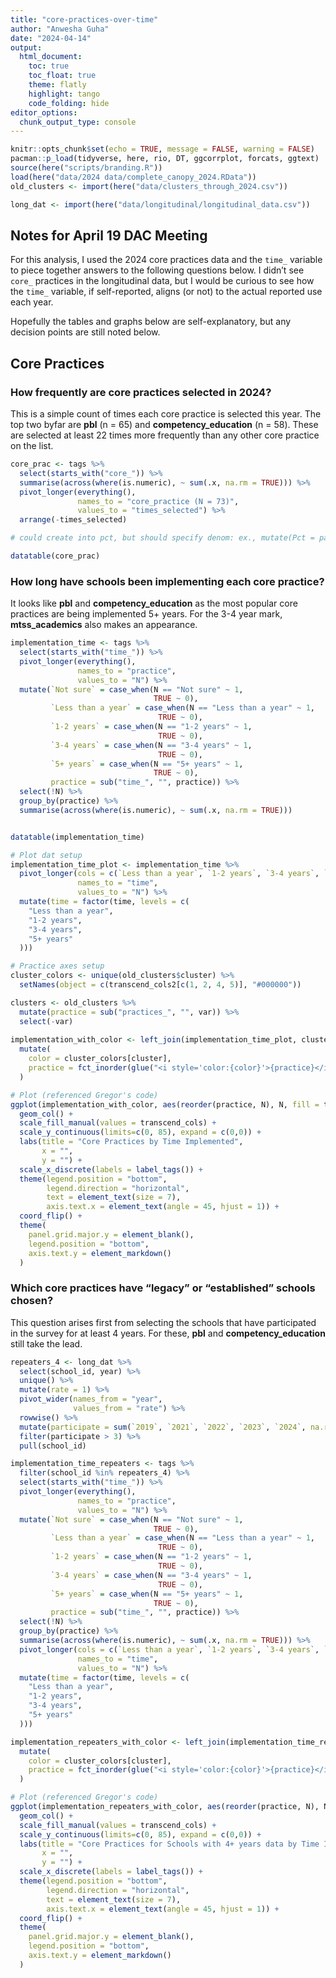 ```yaml
---
title: "core-practices-over-time"
author: "Anwesha Guha"
date: "2024-04-14"
output: 
  html_document:
    toc: true
    toc_float: true
    theme: flatly
    highlight: tango
    code_folding: hide
editor_options: 
  chunk_output_type: console
---
```


```r
knitr::opts_chunk$set(echo = TRUE, message = FALSE, warning = FALSE)
pacman::p_load(tidyverse, here, rio, DT, ggcorrplot, forcats, ggtext)
source(here("scripts/branding.R"))
load(here("data/2024 data/complete_canopy_2024.RData"))
old_clusters <- import(here("data/clusters_through_2024.csv"))

long_dat <- import(here("data/longitudinal/longitudinal_data.csv"))
```

## Notes for April 19 DAC Meeting

For this analysis, I used the 2024 core practices data and the `time_` variable to piece together answers to the following questions below. I didn't see `core_` practices in the longitudinal data, but I would be curious to see how the `time_` variable, if self-reported, aligns (or not) to the actual reported use each year.

Hopefully the tables and graphs below are self-explanatory, but any decision points are still noted below.

## Core Practices

### How frequently are core practices selected in 2024?

This is a simple count of times each core practice is selected this year. The top two byfar are **pbl** (n = 65) and **competency_education** (n = 58). These are selected at least 22 times more frequently than any other core practice on the list.

```r
core_prac <- tags %>% 
  select(starts_with("core_")) %>% 
  summarise(across(where(is.numeric), ~ sum(.x, na.rm = TRUE))) %>% 
  pivot_longer(everything(),
               names_to = "core_practice (N = 73)",
               values_to = "times_selected") %>% 
  arrange(-times_selected)

# could create into pct, but should specify denom: ex., mutate(Pct = paste0(round(N/251*100, 2), "%"))

datatable(core_prac)
```

### How long have schools been implementing each core practice?

It looks like **pbl** and **competency_education** as the most popular core practices are being implemented 5+ years. For the 3-4 year mark, **mtss_academics** also makes an appearance.

```r
implementation_time <- tags %>% 
  select(starts_with("time_")) %>% 
  pivot_longer(everything(),
               names_to = "practice",
               values_to = "N") %>% 
  mutate(`Not sure` = case_when(N == "Not sure" ~ 1, 
                                TRUE ~ 0),
         `Less than a year` = case_when(N == "Less than a year" ~ 1, 
                                 TRUE ~ 0),
         `1-2 years` = case_when(N == "1-2 years" ~ 1, 
                                 TRUE ~ 0),
         `3-4 years` = case_when(N == "3-4 years" ~ 1, 
                                 TRUE ~ 0),
         `5+ years` = case_when(N == "5+ years" ~ 1, 
                                TRUE ~ 0),
         practice = sub("time_", "", practice)) %>%
  select(!N) %>% 
  group_by(practice) %>% 
  summarise(across(where(is.numeric), ~ sum(.x, na.rm = TRUE)))


datatable(implementation_time)
```

```r
# Plot dat setup
implementation_time_plot <- implementation_time %>% 
  pivot_longer(cols = c(`Less than a year`, `1-2 years`, `3-4 years`, `5+ years`),
               names_to = "time",
               values_to = "N") %>% 
  mutate(time = factor(time, levels = c(
    "Less than a year",
    "1-2 years",
    "3-4 years",
    "5+ years"
  )))

# Practice axes setup
cluster_colors <- unique(old_clusters$cluster) %>%
  setNames(object = c(transcend_cols2[c(1, 2, 4, 5)], "#000000"))

clusters <- old_clusters %>% 
  mutate(practice = sub("practices_", "", var)) %>% 
  select(-var)
  
implementation_with_color <- left_join(implementation_time_plot, clusters, by = "practice") %>% 
  mutate(
    color = cluster_colors[cluster],
    practice = fct_inorder(glue("<i style='color:{color}'>{practice}</i>"))
  )

# Plot (referenced Gregor's code)
ggplot(implementation_with_color, aes(reorder(practice, N), N, fill = time)) +
  geom_col() +
  scale_fill_manual(values = transcend_cols) +
  scale_y_continuous(limits=c(0, 85), expand = c(0,0)) +
  labs(title = "Core Practices by Time Implemented",
       x = "",
       y = "") +
  scale_x_discrete(labels = label_tags()) +
  theme(legend.position = "bottom", 
        legend.direction = "horizontal",
        text = element_text(size = 7),
        axis.text.x = element_text(angle = 45, hjust = 1)) + 
  coord_flip() +
  theme(
    panel.grid.major.y = element_blank(),
    legend.position = "bottom",
    axis.text.y = element_markdown()
  ) 
```

### Which core practices have "legacy" or "established" schools chosen?

This question arises first from selecting the schools that have participated in the survey for at least 4 years. For these, **pbl** and **competency_education** still take the lead.

```r
repeaters_4 <- long_dat %>% 
  select(school_id, year) %>% 
  unique() %>% 
  mutate(rate = 1) %>% 
  pivot_wider(names_from = "year",
              values_from = "rate") %>% 
  rowwise() %>% 
  mutate(participate = sum(`2019`, `2021`, `2022`, `2023`, `2024`, na.rm = TRUE)) %>% 
  filter(participate > 3) %>% 
  pull(school_id)
```

```r
implementation_time_repeaters <- tags %>% 
  filter(school_id %in% repeaters_4) %>% 
  select(starts_with("time_")) %>% 
  pivot_longer(everything(),
               names_to = "practice",
               values_to = "N") %>% 
  mutate(`Not sure` = case_when(N == "Not sure" ~ 1, 
                                TRUE ~ 0),
         `Less than a year` = case_when(N == "Less than a year" ~ 1, 
                                 TRUE ~ 0),
         `1-2 years` = case_when(N == "1-2 years" ~ 1, 
                                 TRUE ~ 0),
         `3-4 years` = case_when(N == "3-4 years" ~ 1, 
                                 TRUE ~ 0),
         `5+ years` = case_when(N == "5+ years" ~ 1, 
                                TRUE ~ 0),
         practice = sub("time_", "", practice)) %>%
  select(!N) %>% 
  group_by(practice) %>% 
  summarise(across(where(is.numeric), ~ sum(.x, na.rm = TRUE))) %>% 
  pivot_longer(cols = c(`Less than a year`, `1-2 years`, `3-4 years`, `5+ years`),
               names_to = "time",
               values_to = "N") %>% 
  mutate(time = factor(time, levels = c(
    "Less than a year",
    "1-2 years",
    "3-4 years",
    "5+ years"
  )))

implementation_repeaters_with_color <- left_join(implementation_time_repeaters, clusters, by = "practice") %>% 
  mutate(
    color = cluster_colors[cluster],
    practice = fct_inorder(glue("<i style='color:{color}'>{practice}</i>"))
  )

# Plot (referenced Gregor's code)
ggplot(implementation_repeaters_with_color, aes(reorder(practice, N), N, fill = time)) +
  geom_col() +
  scale_fill_manual(values = transcend_cols) +
  scale_y_continuous(limits=c(0, 85), expand = c(0,0)) +
  labs(title = "Core Practices for Schools with 4+ years data by Time Implemented",
       x = "",
       y = "") +
  scale_x_discrete(labels = label_tags()) +
  theme(legend.position = "bottom", 
        legend.direction = "horizontal",
        text = element_text(size = 7),
        axis.text.x = element_text(angle = 45, hjust = 1)) + 
  coord_flip() +
  theme(
    panel.grid.major.y = element_blank(),
    legend.position = "bottom",
    axis.text.y = element_markdown()
  ) 
```

